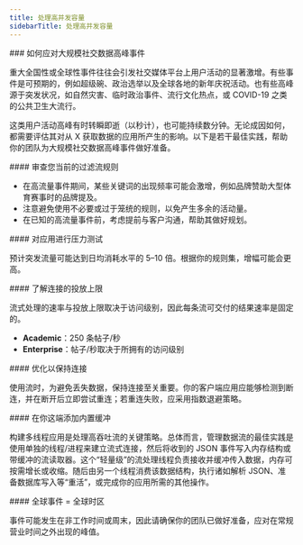 ```yaml
---
title: 处理高并发容量
sidebarTitle: 处理高并发容量
---
```


<div id="how-to-plan-for-high-volume-social-data-events">
  ### 如何应对大规模社交数据高峰事件
</div>

重大全国性或全球性事件往往会引发社交媒体平台上用户活动的显著激增。有些事件是可预期的，例如超级碗、政治选举以及全球各地的新年庆祝活动。也有些高峰源于突发状况，如自然灾害、临时政治事件、流行文化热点，或 COVID-19 之类的公共卫生大流行。

这类用户活动高峰有时转瞬即逝（以秒计），也可能持续数分钟。无论成因如何，都需要评估其对从 X 获取数据的应用所产生的影响。以下是若干最佳实践，帮助你的团队为大规模社交数据高峰事件做好准备。

<div id="review-your-current-filtered-stream-rules">
  #### 审查您当前的过滤流规则
</div>

* 在高流量事件期间，某些关键词的出现频率可能会激增，例如品牌赞助大型体育赛事时的品牌提及。
* 注意避免使用不必要或过于笼统的规则，以免产生多余的活动量。
* 在已知的高流量事件前，考虑提前与客户沟通，帮助其做好规划。
     

<div id="stress-test-your-application">
  #### 对应用进行压力测试
</div>

预计突发流量可能达到日均消耗水平的 5–10 倍。根据你的规则集，增幅可能会更高。

<div id="understand-delivery-caps-for-connections">
  #### 了解连接的投放上限
</div>

流式处理的速率与投放上限取决于访问级别，因此每条流可交付的结果速率是固定的。

* **Academic**：250 条帖子/秒
* **Enterprise**：帖子/秒取决于所拥有的访问级别

<div id="optimize-to-stay-connected">
  #### 优化以保持连接
</div>

使用流时，为避免丢失数据，保持连接至关重要。你的客户端应用应能够检测到断连，并在断开后立即尝试重连；若重连失败，应采用指数退避策略。
 

<div id="add-built-in-buffering-on-your-end">
  #### 在你这端添加内置缓冲
</div>

构建多线程应用是处理高吞吐流的关键策略。总体而言，管理数据流的最佳实践是使用单独的线程/进程来建立流式连接，然后将收到的 JSON 事件写入内存结构或带缓冲的流读取器。这个“轻量级”的流处理线程负责接收并缓冲传入数据，内存可按需增长或收缩。随后由另一个线程消费该数据结构，执行诸如解析 JSON、准备数据库写入等“重活”，或完成你的应用所需的其他操作。
 

<div id="global-events-global-time-zones">
  #### 全球事件 = 全球时区
</div>

事件可能发生在非工作时间或周末，因此请确保你的团队已做好准备，应对在常规营业时间之外出现的峰值。